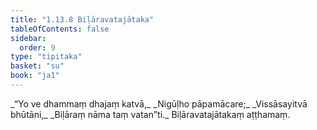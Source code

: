 ```yaml
---
title: "1.13.8 Biḷāravatajātaka"
tableOfContents: false
sidebar:
  order: 9
type: "tipitaka"
basket: "su"
book: "ja1"
---
```



<DynamicBreadcrumb />

<Division number="128" book="ja1" bookNo="22" page="30">

<Paragraph number="283" type="verses" book="ja1">
_“Yo ve dhammaṃ dhajaṃ katvā,_  
_Nigūḷho pāpamācare;_  
_Vissāsayitvā bhūtāni,_  
_Biḷāraṃ nāma taṃ vatan”ti._  


</Paragraph>
</Division>

<Paragraph number="284" type="center" book="ja1">
Biḷāravatajātakaṃ aṭṭhamaṃ.
</Paragraph>